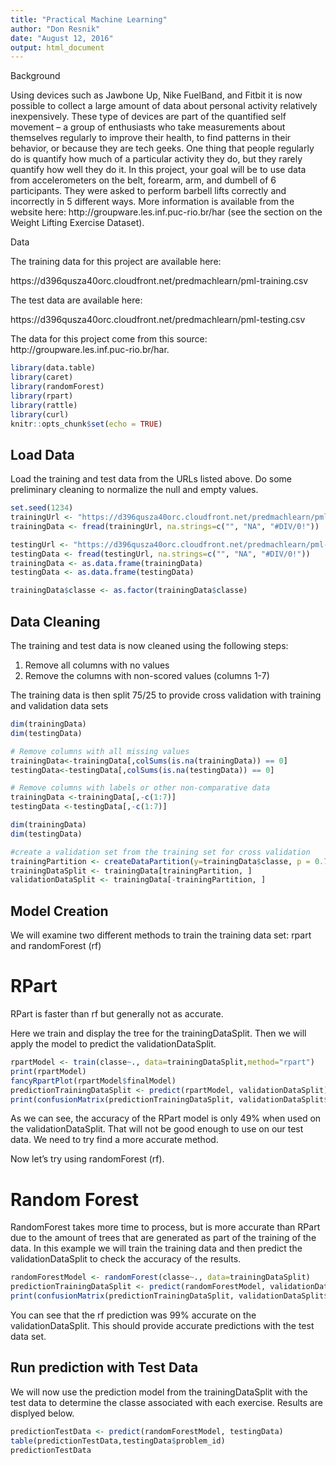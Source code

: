 ```yaml
---
title: "Practical Machine Learning"
author: "Don Resnik"
date: "August 12, 2016"
output: html_document
---
```


Background

Using devices such as Jawbone Up, Nike FuelBand, and Fitbit it is now possible to collect a large amount of data about personal activity relatively inexpensively. These type of devices are part of the quantified self movement – a group of enthusiasts who take measurements about themselves regularly to improve their health, to find patterns in their behavior, or because they are tech geeks. One thing that people regularly do is quantify how much of a particular activity they do, but they rarely quantify how well they do it. In this project, your goal will be to use data from accelerometers on the belt, forearm, arm, and dumbell of 6 participants. They were asked to perform barbell lifts correctly and incorrectly in 5 different ways. More information is available from the website here: http://groupware.les.inf.puc-rio.br/har (see the section on the Weight Lifting Exercise Dataset).

Data

The training data for this project are available here:

https://d396qusza40orc.cloudfront.net/predmachlearn/pml-training.csv

The test data are available here:

https://d396qusza40orc.cloudfront.net/predmachlearn/pml-testing.csv

The data for this project come from this source: http://groupware.les.inf.puc-rio.br/har.

```r
library(data.table)
library(caret)
library(randomForest)
library(rpart) 
library(rattle)
library(curl)
knitr::opts_chunk$set(echo = TRUE)
```

## Load Data

Load the training and test data from the URLs listed above.  Do some preliminary cleaning to normalize the null and empty values.

```r
set.seed(1234)
trainingUrl <- "https://d396qusza40orc.cloudfront.net/predmachlearn/pml-training.csv"
trainingData <- fread(trainingUrl, na.strings=c("", "NA", "#DIV/0!"))

testingUrl <- "https://d396qusza40orc.cloudfront.net/predmachlearn/pml-testing.csv"
testingData <- fread(testingUrl, na.strings=c("", "NA", "#DIV/0!"))
trainingData <- as.data.frame(trainingData)
testingData <- as.data.frame(testingData)

trainingData$classe <- as.factor(trainingData$classe)
```

## Data Cleaning

The training and test data is now cleaned using the following steps:

1. Remove all columns with no values
2. Remove the columns with non-scored values (columns 1-7)

The training data is then split 75/25 to provide cross validation with training and validation data sets

```r
dim(trainingData)
dim(testingData)

# Remove columns with all missing values
trainingData<-trainingData[,colSums(is.na(trainingData)) == 0]
testingData<-testingData[,colSums(is.na(testingData)) == 0]

# Remove columns with labels or other non-comparative data
trainingData <-trainingData[,-c(1:7)]
testingData <-testingData[,-c(1:7)]

dim(trainingData)
dim(testingData)

#create a validation set from the training set for cross validation
trainingPartition <- createDataPartition(y=trainingData$classe, p = 0.75, list = FALSE)
trainingDataSplit <- trainingData[trainingPartition, ]
validationDataSplit <- trainingData[-trainingPartition, ]

```

## Model Creation
We will examine two different methods to train the training data set:  rpart and randomForest (rf)

# RPart
RPart is faster than rf but generally not as accurate.

Here we train and display the tree for the trainingDataSplit.  Then we will apply the model to predict the validationDataSplit.
```r
rpartModel <- train(classe~., data=trainingDataSplit,method="rpart")
print(rpartModel)
fancyRpartPlot(rpartModel$finalModel)
predictionTrainingDataSplit <- predict(rpartModel, validationDataSplit)
print(confusionMatrix(predictionTrainingDataSplit, validationDataSplit$classe))
```
As we can see, the accuracy of the RPart model is only 49% when used on the validationDataSplit.  That will not be good enough to use on our test data.  We need to try find a more accurate method.

Now let's try using randomForest (rf).

# Random Forest
RandomForest takes more time to process, but is more accurate than RPart due to the amount of trees that are generated as part of the training of the data.  In this example we will train the training data and then predict the validationDataSplit to check the accuracy of the results.
```r
randomForestModel <- randomForest(classe~., data=trainingDataSplit)
predictionTrainingDataSplit <- predict(randomForestModel, validationDataSplit)
print(confusionMatrix(predictionTrainingDataSplit, validationDataSplit$classe))
```
You can see that the rf prediction was 99% accurate on the validationDataSplit.  This should provide accurate predictions with the test data set.

## Run prediction with Test Data
We will now use the prediction model from the trainingDataSplit with the test data to determine the classe associated with each exercise.  Results are displyed below.
```r
predictionTestData <- predict(randomForestModel, testingData) 
table(predictionTestData,testingData$problem_id)
predictionTestData
```